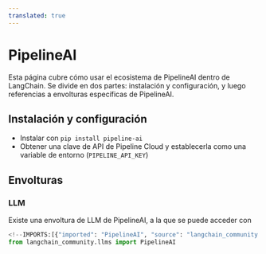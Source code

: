 ```yaml
---
translated: true
---
```


# PipelineAI

Esta página cubre cómo usar el ecosistema de PipelineAI dentro de LangChain.
Se divide en dos partes: instalación y configuración, y luego referencias a envolturas específicas de PipelineAI.

## Instalación y configuración

- Instalar con `pip install pipeline-ai`
- Obtener una clave de API de Pipeline Cloud y establecerla como una variable de entorno (`PIPELINE_API_KEY`)

## Envolturas

### LLM

Existe una envoltura de LLM de PipelineAI, a la que se puede acceder con

```python
<!--IMPORTS:[{"imported": "PipelineAI", "source": "langchain_community.llms", "docs": "https://api.python.langchain.com/en/latest/llms/langchain_community.llms.pipelineai.PipelineAI.html", "title": "PipelineAI"}]-->
from langchain_community.llms import PipelineAI
```
